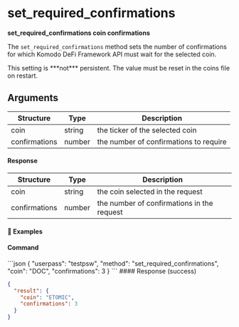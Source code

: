 
# set\_required\_confirmations

**set\_required\_confirmations coin confirmations**

The `set_required_confirmations` method sets the number of confirmations for which Komodo DeFi Framework API must wait for the selected coin.

<Note>
  This setting is ***not*** persistent. The value must be reset in the coins file on restart.
</Note>

## Arguments

| Structure     | Type   | Description                            |
| ------------- | ------ | -------------------------------------- |
| coin          | string | the ticker of the selected coin        |
| confirmations | number | the number of confirmations to require |

#### Response

| Structure     | Type   | Description                                |
| ------------- | ------ | ------------------------------------------ |
| coin          | string | the coin selected in the request           |
| confirmations | number | the number of confirmations in the request |

#### 📌 Examples

#### Command

<CodeGroup title="" tag="POST" label="set_required_confirmations" mm2MethodDecorate="true">
  ```json
  {
    "userpass": "testpsw",
    "method": "set_required_confirmations",
    "coin": "DOC",
    "confirmations": 3
  }
  ```
</CodeGroup>

<CollapsibleSection expandedText="Hide Response" collapsedText="Show Response">
  #### Response (success)

  ```json
  {
    "result": {
      "coin": "ETOMIC",
      "confirmations": 3
    }
  }
  ```
</CollapsibleSection>
